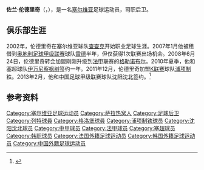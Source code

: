 {{Infobox football biography
| name = 佐兰·伦德里奇<br>{{lang|sr|Зopaн Peндулић}}
| image =
| fullname = Zoran Rendulić
| height = {{Height|m=1.90|precision=0}}
| birth_date  = {{Birth date and age|df=yes|1984|5|22}}
| birth_place = [[南斯拉夫社会主义联邦共和国|南斯拉夫]][[萨拉热窝|萨拉热窝]]
| currentclub = 
| clubnumber = 
| position = [[后卫_(足球)|后卫]]
| youthyears1 = 
| youthclubs1 = 
| years1 = 2002–2008 
| years2 = 2007 
| years3 = 2008–2010 
| years4 = 2010–2011
| years5 = 2012
| years6 = 2013–2014
| clubs1 = [[查查克足球俱樂部|查查克]] 
| clubs2 = → [[列特足球俱樂部|雷德]] (租借) 
| clubs3 = [[格勒诺布尔足球俱乐部|格勒诺布尔]] 
| clubs4 = [[伊万尼察枫树足球俱乐部|伊万尼察枫树]]
| clubs5 = [[浦项制铁足球俱乐部|浦项制铁]]
| clubs6 = [[沈阳中泽足球俱乐部|沈阳中泽]]
| caps1 = 65   
| caps2 = 1   
| caps3 = 11   
| caps4 = 34  
| caps5 = 15
| caps6 = 55
| goals1 = 1  
| goals2 = 0  
| goals3 = 0  
| goals4 = 9 
| goals5 = 0
| goals6 = 5
| nationalyears1 = 2006–2007
| nationalteam1 = 塞尔维亚U21
| nationalcaps1 = 3 
| nationalgoals1 = 0 
| pcupdate = 2015年3月1日
| ntupdate = 2013年3月1日
}}
'''佐兰·伦德里奇'''（'''{{lang|sr|Зopaн Peндулић}}'''，{{bd|1984年|5月22日|catIdx=Rendulic, Zoran}}），是一名[[塞尔维亚|塞尔维亚]]足球运动员，司职后卫。

==俱乐部生涯==
2002年，伦德里奇在塞尔维亚球队[[查查克足球俱樂部|查查克]]开始职业足球生涯。2007年1月他被租借到[[奥地利足球甲级联赛|奥地利足球甲级联赛]]球队[[列特足球俱樂部|雷德]]半年，但仅获得1次联赛出场机会。2008年6月24日，伦德里奇转会加盟刚刚升级到[[法甲|法甲]]联赛的[[格勒诺布尔足球俱乐部|格勒诺布尔]]。2010年夏季，他和塞超球队[[伊万尼察枫树足球俱乐部|伊万尼察枫树]]签约一年。2011年12月，伦德里奇加盟[[K联赛|K联赛]]球队[[浦项制铁足球俱乐部|浦项制铁]]。2013年2月，他和[[中国足球甲级联赛|中国足球甲级联赛]]球队[[沈阳沈北足球俱乐部|沈阳沈北]]签约。<ref>{{Cite web |url=http://sports.sina.com.cn/b/2013-02-16/13086422655.shtml |title=沈阳沈北队签下外援佐兰 身体素质好防守意识出众 |accessdate=2013-03-25 |archive-date=2016-03-04 |archive-url=https://web.archive.org/web/20160304133228/http://sports.sina.com.cn/b/2013-02-16/13086422655.shtml |dead-url=no }}</ref>

==参考资料==
{{reflist}}

{{2013年中甲分类名单沈北}}
{{2014年中甲分类名单沈阳}}

{{DEFAULTSORT:Rendulic, Zoran}}
[[Category:塞尔维亚足球运动员|Category:塞尔维亚足球运动员]]
[[Category:萨拉热窝人|Category:萨拉热窝人]]
[[Category:足球后卫|Category:足球后卫]]
[[Category:列特球員|Category:列特球員]]
[[Category:格洛堡球員|Category:格洛堡球員]]
[[Category:浦项制铁球员|Category:浦项制铁球员]]
[[Category:沈阳沈北球员|Category:沈阳沈北球员]]
[[Category:中甲球员|Category:中甲球员]]
[[Category:法甲球员|Category:法甲球员]]
[[Category:塞超球员|Category:塞超球员]]
[[Category:韩职球员|Category:韩职球员]]
[[Category:法国外籍足球运动员|Category:法国外籍足球运动员]]
[[Category:韩国外籍足球运动员|Category:韩国外籍足球运动员]]
[[Category:中国外籍足球运动员|Category:中国外籍足球运动员]]
